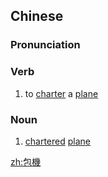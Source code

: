 {{also|包机}}
==Chinese==
{{zh-forms|s=包机}}

===Pronunciation===
{{zh-pron
|m=bāojī
|c=baau1 gei1
|mn=pau-ki
|cat=v,n
}}

===Verb===
{{zh-verb}}

# to [[charter]] a [[plane]]

===Noun===
{{zh-noun}}

# [[chartered]] [[plane]]

[[zh:包機]]